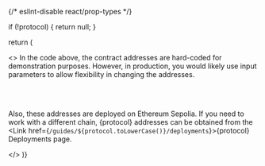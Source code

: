 {/* eslint-disable react/prop-types */}


  if (!protocol) {
    return null;
  }

return (

  <>
In the code above, the contract addresses are hard-coded for demonstration purposes. However, in production, you would
likely use input parameters to allow flexibility in changing the addresses.

<br />
<br />

Also, these addresses are deployed on Ethereum Sepolia. If you need to work with a different chain, {protocol} addresses
can be obtained from the <Link href={`/guides/${protocol.toLowerCase()}/deployments`}>{protocol} Deployments</Link>
page.

  </>
)}
